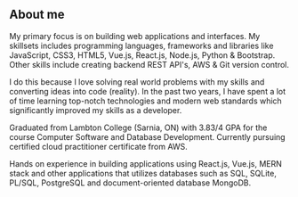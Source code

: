 ## About me

My primary focus is on building web applications and interfaces. My skillsets includes programming languages, frameworks and libraries like JavaScript, CSS3, HTML5, Vue.js, React.js, Node.js, Python & Bootstrap.
Other skills include creating backend REST API's, AWS & Git version control.

I do this because I love solving real world problems with my skills and converting ideas into code (reality).
In the past two years, I have spent a lot of time learning top-notch technologies and modern web standards which significantly improved my skills as a developer.

Graduated from Lambton College (Sarnia, ON) with 3.83/4 GPA for the course Computer Software and Database Development.
Currently pursuing certified cloud practitioner certificate from AWS.

Hands on experience in building applications using React.js, Vue.js, MERN stack and other applications that utilizes databases such as SQL, SQLite, PL/SQL, PostgreSQL and document-oriented database MongoDB.
